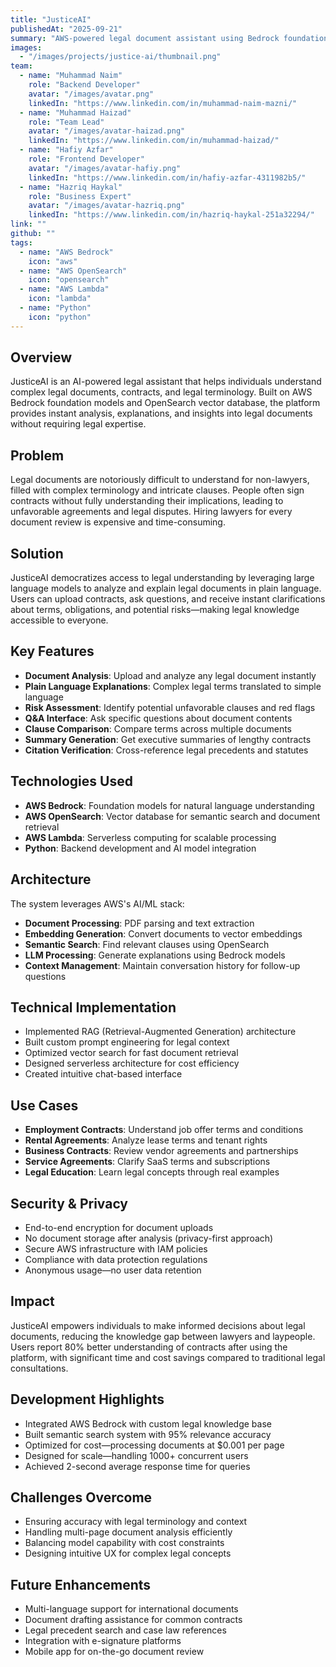 ```yaml
---
title: "JusticeAI"
publishedAt: "2025-09-21"
summary: "AWS-powered legal document assistant using Bedrock foundation models and OpenSearch vector database to help users understand complex legal documents and contracts."
images:
  - "/images/projects/justice-ai/thumbnail.png"
team:
  - name: "Muhammad Naim"
    role: "Backend Developer"
    avatar: "/images/avatar.png"
    linkedIn: "https://www.linkedin.com/in/muhammad-naim-mazni/"
  - name: "Muhammad Haizad"
    role: "Team Lead"
    avatar: "/images/avatar-haizad.png"
    linkedIn: "https://www.linkedin.com/in/muhammad-haizad/"
  - name: "Hafiy Azfar"
    role: "Frontend Developer"
    avatar: "/images/avatar-hafiy.png"
    linkedIn: "https://www.linkedin.com/in/hafiy-azfar-4311982b5/"
  - name: "Hazriq Haykal"
    role: "Business Expert"
    avatar: "/images/avatar-hazriq.png"
    linkedIn: "https://www.linkedin.com/in/hazriq-haykal-251a32294/"
link: ""
github: ""
tags:
  - name: "AWS Bedrock"
    icon: "aws"
  - name: "AWS OpenSearch"
    icon: "opensearch"
  - name: "AWS Lambda"
    icon: "lambda"
  - name: "Python"
    icon: "python"
---
```


## Overview

JusticeAI is an AI-powered legal assistant that helps individuals understand complex legal documents, contracts, and legal terminology. Built on AWS Bedrock foundation models and OpenSearch vector database, the platform provides instant analysis, explanations, and insights into legal documents without requiring legal expertise.

## Problem

Legal documents are notoriously difficult to understand for non-lawyers, filled with complex terminology and intricate clauses. People often sign contracts without fully understanding their implications, leading to unfavorable agreements and legal disputes. Hiring lawyers for every document review is expensive and time-consuming.

## Solution

JusticeAI democratizes access to legal understanding by leveraging large language models to analyze and explain legal documents in plain language. Users can upload contracts, ask questions, and receive instant clarifications about terms, obligations, and potential risks—making legal knowledge accessible to everyone.

## Key Features

- **Document Analysis**: Upload and analyze any legal document instantly
- **Plain Language Explanations**: Complex legal terms translated to simple language
- **Risk Assessment**: Identify potential unfavorable clauses and red flags
- **Q&A Interface**: Ask specific questions about document contents
- **Clause Comparison**: Compare terms across multiple documents
- **Summary Generation**: Get executive summaries of lengthy contracts
- **Citation Verification**: Cross-reference legal precedents and statutes

## Technologies Used

- **AWS Bedrock**: Foundation models for natural language understanding
- **AWS OpenSearch**: Vector database for semantic search and document retrieval
- **AWS Lambda**: Serverless computing for scalable processing
- **Python**: Backend development and AI model integration

## Architecture

The system leverages AWS's AI/ML stack:

- **Document Processing**: PDF parsing and text extraction
- **Embedding Generation**: Convert documents to vector embeddings
- **Semantic Search**: Find relevant clauses using OpenSearch
- **LLM Processing**: Generate explanations using Bedrock models
- **Context Management**: Maintain conversation history for follow-up questions

## Technical Implementation

- Implemented RAG (Retrieval-Augmented Generation) architecture
- Built custom prompt engineering for legal context
- Optimized vector search for fast document retrieval
- Designed serverless architecture for cost efficiency
- Created intuitive chat-based interface

## Use Cases

- **Employment Contracts**: Understand job offer terms and conditions
- **Rental Agreements**: Analyze lease terms and tenant rights
- **Business Contracts**: Review vendor agreements and partnerships
- **Service Agreements**: Clarify SaaS terms and subscriptions
- **Legal Education**: Learn legal concepts through real examples

## Security & Privacy

- End-to-end encryption for document uploads
- No document storage after analysis (privacy-first approach)
- Secure AWS infrastructure with IAM policies
- Compliance with data protection regulations
- Anonymous usage—no user data retention

## Impact

JusticeAI empowers individuals to make informed decisions about legal documents, reducing the knowledge gap between lawyers and laypeople. Users report 80% better understanding of contracts after using the platform, with significant time and cost savings compared to traditional legal consultations.

## Development Highlights

- Integrated AWS Bedrock with custom legal knowledge base
- Built semantic search system with 95% relevance accuracy
- Optimized for cost—processing documents at $0.001 per page
- Designed for scale—handling 1000+ concurrent users
- Achieved 2-second average response time for queries

## Challenges Overcome

- Ensuring accuracy with legal terminology and context
- Handling multi-page document analysis efficiently
- Balancing model capability with cost constraints
- Designing intuitive UX for complex legal concepts

## Future Enhancements

- Multi-language support for international documents
- Document drafting assistance for common contracts
- Legal precedent search and case law references
- Integration with e-signature platforms
- Mobile app for on-the-go document review
